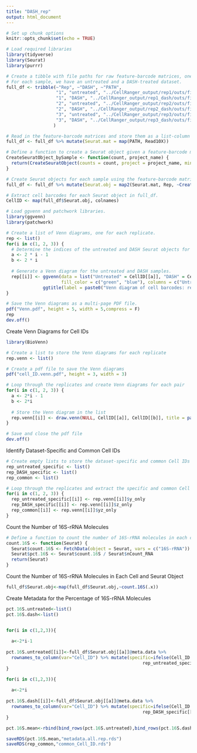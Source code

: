 ```yaml
---
title: "DASH_rep"
output: html_document
---
```


```r
# Set up chunk options
knitr::opts_chunk$set(echo = TRUE)
```

```r
# Load required libraries
library(tidyverse)
library(Seurat)
library(purrr)

```

```r
# Create a tibble with file paths for raw feature-barcode matrices, one for each sample.
# For each sample, we have an untreated and a DASH-treated dataset.
full_df <- tribble(~"Rep", ~"DASH", ~"PATH",
                   "1", "untreated", "../CellRanger_output/rep1/outs/filtered_feature_bc_matrix",
                   "1", "DASH", "../CellRanger_output/rep1_dash/outs/filtered_feature_bc_matrix",
                   "2", "untreated", "../CellRanger_output/rep2/outs/filtered_feature_bc_matrix",
                   "2", "DASH", "../CellRanger_output/rep2_dash/outs/filtered_feature_bc_matrix",
                   "3", "untreated", "../CellRanger_output/rep3/outs/filtered_feature_bc_matrix",
                   "3", "DASH", "../CellRanger_output/rep3_dash/outs/filtered_feature_bc_matrix"
                  )

# Read in the feature-barcode matrices and store them as a list-column in full_df.
full_df <- full_df %>% mutate(Seurat.mat = map(PATH, Read10X))

```

```r
# Define a function to create a Seurat object given a feature-barcode matrix and project name.
CreateSeuratObject_bySample <- function(count, project_name) {
  return(CreateSeuratObject(counts = count, project = project_name, min.features = 0))
}

# Create Seurat objects for each sample using the feature-barcode matrices stored in full_df.
full_df <- full_df %>% mutate(Seurat.obj = map2(Seurat.mat, Rep, ~CreateSeuratObject_bySample(count = .x, project_name = .y)))

```

```r
# Extract cell barcodes for each Seurat object in full_df.
CellID <- map(full_df$Seurat.obj, colnames)

# Load ggvenn and patchwork libraries.
library(ggvenn)
library(patchwork)

# Create a list of Venn diagrams, one for each replicate.
rep <- list()
for(i in c(1, 2, 3)) {
  # Determine the indices of the untreated and DASH Seurat objects for each replicate.
  a <- 2 * i - 1
  b <- 2 * i
  
  # Generate a Venn diagram for the untreated and DASH samples.
  rep[[i]] <- ggvenn(data = list("Untreated" = CellID[[a]], "DASH" = CellID[[b]]), 
                     fill_color = c("green", "blue"), columns = c("Untreated", "DASH")) +
              ggtitle(label = paste0("Venn diagram of cell barcodes: rep ", i))
}

```

```r
# Save the Venn diagrams as a multi-page PDF file.
pdf("Venn.pdf", height = 5, width = 5,compress = F)
rep
dev.off()
```

Create Venn Diagrams for Cell IDs
```r
library(BioVenn)

# Create a list to store the Venn diagrams for each replicate
rep.venn <- list()

# Create a pdf file to save the Venn diagrams
pdf("cell_ID.venn.pdf", height = 3, width = 3)

# Loop through the replicates and create Venn diagrams for each pair
for(i in c(1, 2, 3)) {
  a <- 2*i - 1
  b <- 2*i
  
  # Store the Venn diagram in the list
  rep.venn[[i]] <- draw.venn(NULL, CellID[[a]], CellID[[b]], title = paste0("Replicate ", i), subtitle = "common barcodes", ytitle = "Untreated", ztitle = "DASH")
}

# Save and close the pdf file
dev.off()

```


Identify Dataset-Specific and Common Cell IDs
```r
# Create empty lists to store the dataset-specific and common Cell IDs for each replicate
rep_untreated_specific <- list()
rep_DASH_specific <- list()
rep_common <- list()

# Loop through the replicates and extract the specific and common Cell IDs
for(i in c(1, 2, 3)) {
  rep_untreated_specific[[i]] <- rep.venn[[i]]$y_only
  rep_DASH_specific[[i]] <- rep.venn[[i]]$z_only
  rep_common[[i]] <- rep.venn[[i]]$yz_only
}
```

Count the Number of 16S-rRNA Molecules
```r
# Define a function to count the number of 16S-rRNA molecules in each cell
count.16S <- function(Seurat) {
  Seurat$count.16S <- FetchData(object = Seurat, vars = c("16S-rRNA")) %>% as.vector()
  Seurat$pct.16S <- Seurat$count.16S / Seurat$nCount_RNA
  return(Seurat)
}
```

Count the Number of 16S-rRNA Molecules in Each Cell and Seurat Object
```r
full_df$Seurat.obj<-map(full_df$Seurat.obj,~count.16S(.x))
```

Create Metadata for the Percentage of 16S-rRNA Molecules
```r
pct.16S.untreated<-list()
pct.16S.dash<-list()


for(i in c(1,2,3)){
    
  a<-2*i-1
    
pct.16S.untreated[[i]]<-full_df$Seurat.obj[[a]]@meta.data %>%
  rownames_to_column(var="Cell_ID") %>% mutate(specific=ifelse(Cell_ID %in%
                                                    rep_untreated_specific[[i]],"untreated-specific","untreated-shared"),orig.ident=paste0("rep ",orig.ident),condition="untreated") 
}

for(i in c(1,2,3)){
    
  a<-2*i
    
pct.16S.dash[[i]]<-full_df$Seurat.obj[[a]]@meta.data %>%
  rownames_to_column(var="Cell_ID") %>% mutate(specific=ifelse(Cell_ID %in%
                                                    rep_DASH_specific[[i]],"DASH-specific","DASH-shared"),orig.ident=paste0("rep ",orig.ident),condition="dash") 
}

pct.16S.mean<-rbind(bind_rows(pct.16S.untreated),bind_rows(pct.16S.dash)) 
```

```r
saveRDS(pct.16S.mean,"metadata.all.rep.rds")
saveRDS(rep_common,"common_Cell_ID.rds")
```

